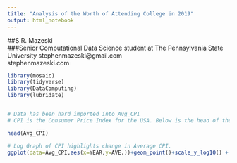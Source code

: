 ```yaml
---
title: "Analysis of the Worth of Attending College in 2019"
output: html_notebook
---
```


##S.R. Mazeski <br /> 
###Senior Computational Data Science student at The Pennsylvania State University
stephenmazeski@gmail.com <br /> 
stephenmazeski.com



```r
library(mosaic)
library(tidyverse)
library(DataComputing)
library(lubridate)



```

```r
# Data has been hard imported into Avg_CPI
# CPI is the Consumer Price Index for the USA. Below is the head of the data along with an explination of its importance in this analysis.

head(Avg_CPI)

```


```r
# Log Graph of CPI highlights change in Average CPI.
ggplot(data=Avg_CPI,aes(x=YEAR,y=AVE.))+geom_point()+scale_y_log10() + geom_smooth() + labs(title = "US Avg CPI History", caption = "Based on data from inflationdata.com")

```




```r

```

























